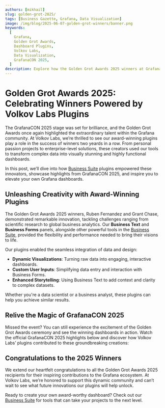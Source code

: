 ```yaml
---
authors: [mikhail]
slug: golden-grot-2025/
tags: [Business Gazette, Grafana, Data Visualization]
image: /img/blog/2025-06-07-golden-grot-winners/banner.png
keywords:
  [
    Grafana,
    Golden Grot Awards,
    Dashboard Plugins,
    Volkov Labs,
    Data Visualization,
    GrafanaCON 2025,
  ]
description: Explore how the Golden Grot Awards 2025 winners at GrafanaCON used Volkov Labs' innovative plugins to craft stunning, award-winning dashboards.
---
```



# Golden Grot Awards 2025: Celebrating Winners Powered by Volkov Labs Plugins

The GrafanaCON 2025 stage was set for brilliance, and the Golden Grot Awards once again highlighted the extraordinary talent within the Grafana community. At Volkov Labs, we’re thrilled to see our award-winning plugins play a role in the success of winners two yeards in a row. From personal passion projects to enterprise-level solutions, these creators used our tools to transform complex data into visually stunning and highly functional dashboards.

In this post, we’ll dive into how [Business Suite](/plugins/) plugins empowered these innovators, showcase highlights from GrafanaCON 2025, and inspire you to elevate your own Grafana dashboards.

## Unleashing Creativity with Award-Winning Plugins

The Golden Grot Awards 2025 winners, Ruben Fernandez and Grant Chase, demonstrated remarkable innovation, tackling challenges ranging from scientific research to global business analytics. Our **Business Text** and **Business Forms** panels, alongside other powerful tools in the [Business Suite](/plugins/), provided the flexibility and performance needed to bring their visions to life.

Our plugins enabled the seamless integration of data and design:

- **Dynamic Visualizations**: Turning raw data into engaging, interactive dashboards.
- **Custom User Inputs**: Simplifying data entry and interaction with Business Forms.
- **Enhanced Storytelling**: Using Business Text to add context and clarity to complex datasets.

Whether you're a data scientist or a business analyst, these plugins can help you achieve similar results.

## Relive the Magic of GrafanaCON 2025

Missed the event? You can still experience the excitement of the Golden Grot Awards ceremony and see the winning dashboards in action. Watch the official GrafanaCON 2025 highlights below and discover how Volkov Labs’ plugins contributed to these groundbreaking creations:

<Youtube
  id="CBct23Pf6r4"
  title="Golden Grot Awards 2025: Grafana Dashboard Brilliance from Space to Sewers"
/>

## Congratulations to the 2025 Winners

We extend our heartfelt congratulations to all the Golden Grot Awards 2025 recipients for their inspiring contributions to the Grafana ecosystem. At Volkov Labs, we’re honored to support this dynamic community and can’t wait to see what future innovations our plugins will help unlock.

Ready to create your own award-worthy dashboard? Check out our [Business Suite](/plugins/) for tools that can take your projects to the next level.

<Feedback />
